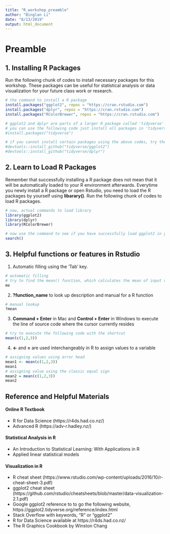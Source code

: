 ```yaml
---
title: "R_workshop_preamble"
author: "Binglan Li"
date: "8/13/2019"
output: html_document
---
```


# Preamble

## 1. Installing R Packages

Run the following chunk of codes to install necessary packages for this workshop. These packages can be useful for statistical analysis or data visualization for your future class work or research.

```r
# the command to install a R package
install.packages("ggplot2", repos = "https://cran.rstudio.com")
install.packages("dplyr", repos = "https://cran.rstudio.com")
install.packages("RColorBrewer", repos = "https://cran.rstudio.com")

# ggplot2 and dplyr are parts of a larger R package called 'tidyverse'
# you can use the following code just install all packages in 'tidyverse'
#install.packages("tidyverse")

# if you cannot install certain packages using the above codes, try the following
#devtools::install_github("tidyverse/ggplot2")
#devtools::install_github("tidyverse/dplyr")
```

## 2. Learn to Load R Packages

Remember that successfully installing a R package does not mean that it will be automatically loaded to your R environment afterwards. Everytime you newly install a R package or open Rstudio, you need to load the R packages by yourself using **libarary()**. Run the following chunk of codes to load R packages.

```r
# now, actual commands to load library
library(ggplot2)
library(dplyr)
library(RColorBrewer)

# now use the command to see if you have successfully load ggplot2 in your environment
search() 
```

## 3. Helpful functions or features in Rstudio

  1. Automatic filling using the 'Tab' key. 

```r
# automatic filling
# try to find the mean() function, which calculates the mean of input vectors, using the 'tab' key immediate folloing 'me'
me
```

  2. **?function_name** to look up description and manual for a R function

```r
# manual lookup
?mean
```

  3. **Command + Enter** in Mac and **Control + Enter** in Windows to execute the line of source code where the cursor currently resides

```r
# try to execute the following code with the shortcut
mean(c(1,2,3))
```

  4. **<-** and **=** are used interchangeably in R to assign values to a variable

```r
# assigning values using arror head
mean1 <- mean(c(1,2,3))
mean1
# assigning value using the classic equal sign
mean2 = mean(c(1,2,3))
mean2
```


## Reference and Helpful Materials

#### Online R Textbook
* R for Data Science (https://r4ds.had.co.nz/)
* Advanced R (https://adv-r.hadley.nz/)

#### Statistical Analysis in R
* An Introduction to Statistical Learning: With Applications in R
* Applied linear statistical models

#### Visualization in R
* R cheat sheet (https://www.rstudio.com/wp-content/uploads/2016/10/r-cheat-sheet-3.pdf)
* ggplot2 cheat sheet (https://github.com/rstudio/cheatsheets/blob/master/data-visualization-2.1.pdf)
* Google ggplot2 reference to to go the following website, https://ggplot2.tidyverse.org/reference/index.html
* Stack Overflow with keywords, “R” or “ggplot2”
* R for Data Science available at https://r4ds.had.co.nz/
* The R Graphics Cookbook by Winston Chang

